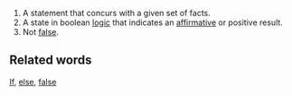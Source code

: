 #A statement that concurs with a given set of facts.
#A state in boolean [[logic]] that indicates an [[affirmative]] or positive result.
#Not [[false]].

==Related words==
[[If]], [[else]], [[false]]